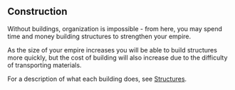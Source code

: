 ## Construction

Without buildings, organization is impossible - from here, you may spend time and money building structures to strengthen your empire.

As the size of your empire increases you will be able to build structures more quickly, but the cost of building will also increase due to the difficulty of transporting materials.

For a description of what each building does, see [Structures](/Getting-Started/structures).
